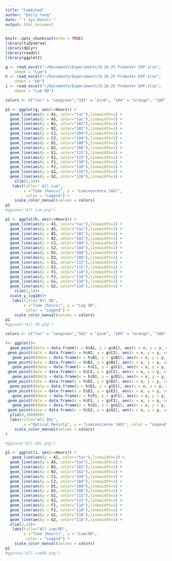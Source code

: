 ```yaml
---
title: "Combined"
author: "Emily Yang"
date: "`r Sys.Date()`"
output: html_document
---
```


```r
knitr::opts_chunk$set(echo = TRUE)
library(tidyverse)
library(dplyr)
library(readxl)
library(ggplot2)

g <- read_excel("~/Documents/Experiments/9.10.25 Promoter GFP.xlsx", 
    sheet = "Lum")
h <- read_excel("~/Documents/Experiments/9.10.25 Promoter GFP.xlsx", 
    sheet = "OD")
i <- read_excel("~/Documents/Experiments/9.10.25 Promoter GFP.xlsx", 
    sheet = "Lum OD")
```

```r

colors <- c("tac" = "seagreen","102" = "pink", "104" = "orange", "108" = "lightblue", "115" = "purple", "110" = "cyan", "118" ="salmon")

p1 <- ggplot(g, aes(x=Hours)) + 
  geom_line(aes(y = A1, color="tac"),linewidth=1) +
  geom_line(aes(y = A5, color="tac"),linewidth=1) +
  geom_line(aes(y = B1, color="102"),linewidth=1) +
  geom_line(aes(y = B2, color="102"),linewidth=1) +
  geom_line(aes(y = C1, color="104"),linewidth=1) +
  geom_line(aes(y = C2, color="104"),linewidth=1) +
  geom_line(aes(y = D1, color="108"),linewidth=1) +
  geom_line(aes(y = D2, color="108"),linewidth=1) +
  geom_line(aes(y = E1, color="115"),linewidth=1) +
  geom_line(aes(y = E2, color="115"),linewidth=1) +
  geom_line(aes(y = F1, color="110"),linewidth=1) +
  geom_line(aes(y = F2, color="110"),linewidth=1) +
  geom_line(aes(y = G1, color="118"),linewidth=1) +
  geom_line(aes(y = G2, color="118"),linewidth=1) +
    xlim(2,18)+
   labs(title=" All Lum",
        x ="Time (hours)", y = "Luminescence (AU)",
         color = "Legend") +
    scale_color_manual(values = colors)
p1
#ggsave("All Lum.png")

p1 <- ggplot(h, aes(x=Hours)) + 
  geom_line(aes(y = A1, color="tac"),linewidth=1) +
  geom_line(aes(y = A5, color="tac"),linewidth=1) +
  geom_line(aes(y = B1, color="102"),linewidth=1) +
  geom_line(aes(y = B2, color="102"),linewidth=1) +
  geom_line(aes(y = C1, color="104"),linewidth=1) +
  geom_line(aes(y = C2, color="104"),linewidth=1) +
  geom_line(aes(y = D1, color="108"),linewidth=1) +
  geom_line(aes(y = D2, color="108"),linewidth=1) +
  geom_line(aes(y = E1, color="115"),linewidth=1) +
  geom_line(aes(y = E2, color="115"),linewidth=1) +
  geom_line(aes(y = F1, color="110"),linewidth=1) +
  geom_line(aes(y = F2, color="110"),linewidth=1) +
  geom_line(aes(y = G1, color="118"),linewidth=1) +
  geom_line(aes(y = G2, color="118"),linewidth=1) +
    xlim(2,18)+
  scale_y_log10()+
   labs(title="All OD",
        x ="Time (hours)", y = "Log OD",
         color = "Legend") +
    scale_color_manual(values = colors)
p1
#ggsave("All OD.png")
```

```r
colors <- c("tac" = "seagreen","102" = "pink", "104" = "orange", "108" = "lightblue", "115" = "purple", "110" = "cyan", "118" ="salmon")

r<- ggplot()+ 
  geom_point(data = data.frame(x = h$A1, y = g$A1), aes(x = x, y = y, color="tac"))+
 geom_point(data = data.frame(x = h$A5, y = g$C2), aes(x = x, y = y, color="tac"))+
   geom_point(data = data.frame(x = h$B1, y = g$B1), aes(x = x, y = y, color="102"))+
 geom_point(data = data.frame(x = h$B2, y = g$B2), aes(x = x, y = y, color="102"))+
   geom_point(data = data.frame(x = h$C1, y = g$C1), aes(x = x, y = y, color="104"))+
 geom_point(data = data.frame(x = h$C2, y = g$C2), aes(x = x, y = y, color="104"))+
   geom_point(data = data.frame(x = h$D1, y = g$D1), aes(x = x, y = y, color="108"))+
 geom_point(data = data.frame(x = h$D2, y = g$D2), aes(x = x, y = y, color="108"))+
  geom_point(data = data.frame(x = h$E1, y = g$E1), aes(x = x, y = y, color="115"))+
 geom_point(data = data.frame(x = h$E2, y = g$E2), aes(x = x, y = y, color="115"))+
   geom_point(data = data.frame(x = h$F1, y = g$F1), aes(x = x, y = y, color="110"))+
 geom_point(data = data.frame(x = h$F2, y = g$F2), aes(x = x, y = y, color="110"))+
   geom_point(data = data.frame(x = h$G1, y = g$G1), aes(x = x, y = y, color="118"))+
 geom_point(data = data.frame(x = h$G2, y = g$G2), aes(x = x, y = y, color="118"))+
  ylim(0,160000)+
  labs(title="All OVL",
        x ="Optical Density", y = "Luminescence (AU)", color = "Legend") +
    scale_color_manual(values = colors)
r

#ggsave("All OVL.png")
```  
```r
p1 <- ggplot(i, aes(x=Hours)) + 
   geom_line(aes(y = A1, color="tac"),linewidth=1) +
  geom_line(aes(y = A5, color="tac"),linewidth=1) +
  geom_line(aes(y = B1, color="102"),linewidth=1) +
  geom_line(aes(y = B2, color="102"),linewidth=1) +
  geom_line(aes(y = C1, color="104"),linewidth=1) +
  geom_line(aes(y = C2, color="104"),linewidth=1) +
  geom_line(aes(y = D1, color="108"),linewidth=1) +
  geom_line(aes(y = D2, color="108"),linewidth=1) +
  geom_line(aes(y = E1, color="115"),linewidth=1) +
  geom_line(aes(y = E2, color="115"),linewidth=1) +
  geom_line(aes(y = F1, color="110"),linewidth=1) +
  geom_line(aes(y = F2, color="110"),linewidth=1) +
  geom_line(aes(y = G1, color="118"),linewidth=1) +
  geom_line(aes(y = G2, color="118"),linewidth=1) +
  xlim(2,18)+
   labs(title="All Lum/OD",
        x ="Time (hours)", y = "Lum/OD",
         color = "Legend") +
    scale_color_manual(values = colors)
p1
#ggsave("All LumOD.png")
```